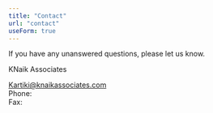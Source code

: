 ```yaml
---
title: "Contact"
url: "contact"
useForm: true
---
```



If you have any unanswered questions, please let us know.

KNaik Associates  

[Kartiki@knaikassociates.com](mailto:Kartiki@knaikassociates.com)  
Phone: <CallLink />  
Fax: <FaxLink />
